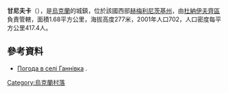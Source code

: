 {{coord|48|56|9|N|26|49|52|E|scale:100000|display=title}}

'''甘尼夫卡'''（{{lang-uk|Ганнівка}}），是[[烏克蘭|烏克蘭]]的城鎮，位於該國西部[[赫梅利尼茨基州|赫梅利尼茨基州]]，由[[杜納伊夫齊區|杜納伊夫齊區]]負責管轄，面積1.68平方公里，海拔高度277米，2001年人口702，人口密度每平方公里417.4人。

==參考資料==
* [http://weather.in.ua/ua/hmel'nickaja/4891 Погода в селі Ганнівка] {{Wayback|url=http://weather.in.ua/ua/hmel%27nickaja/4891 |date=20160305105232 }}.

{{Ukraine-geo-stub}}
[[Category:烏克蘭村落|Category:烏克蘭村落]]